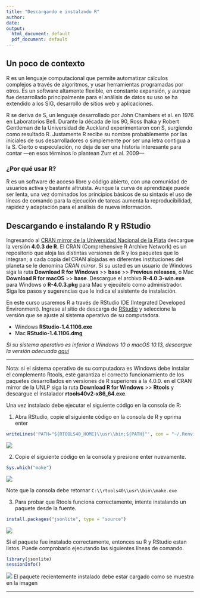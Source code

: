 ```yaml
---
title: "Descargando e instalando R"
author: 
date: 
output:
  html_document: default
  pdf_document: default
---
```


## Un poco de contexto

R es un lenguaje computacional que permite automatizar cálculos complejos a través de algoritmos, y usar herramientas programadas por otros. Es un software altamente flexible, en constante expansión, y aunque fue desarrollado principalmente para el análisis de datos su uso se ha extendido a los SIG, desarrollo de sitios web y aplicaciones.

R se deriva de S, un lenguaje desarrollado por John Chambers et al. en 1976 en Laboratorios Bell. Durante la década de los 90, Ross Ihaka y Robert Gentleman de la Universidad de Auckland experimentaron con S, surgiendo como resultado R. Justamente R recibe su nombre probablemente por las iniciales de sus desarrolladores o simplemente por ser una letra contigua a la S. Cierto o especulación, no deja de ser una historia interesante para contar —en esos términos lo plantean Zurr et al. 2009—

### ¿Por qué usar R?

R es un software de acceso libre y código abierto, con una comunidad de usuarios activa y bastante altruista. Aunque la curva de aprendizaje puede ser lenta, una vez dominados los principios básicos de su sintaxis el uso de líneas de comando para la ejecución de tareas aumenta la reproducibilidad, rapidez y adaptación para el análisis de nueva información.

## Descargando e instalando R y RStudio

Ingresando al [CRAN mirror de la Universidad Nacional de la Plata](http://mirror.fcaglp.unlp.edu.ar/CRAN/) descargue la versión **4.0.3 de R**. El CRAN (Comprehensive R Archive Network) es un repositorio que aloja las distintas versiones de R y los paquetes que lo integran; a cada copia del CRAN alojadas en diferentes instituciones del planeta se le denomina *CRAN mirror*. Si su usted es un usuario de Windows siga la ruta **Download R for Windows** >> **base** >> **Previous releases**, o Mac **Download R for macOS** >> **base**. Descargue el archivo **R-4.0.3-win.exe** para Windows o **R-4.0.3.pkg** para Mac y ejecútelo como administrador. Siga los pasos y sugerencias que le indica el asistente de instalación. 

En este curso usaremos R a través de RStudio IDE (Integrated Developed Environment). Ingrese al sitio de descarga de [RStudio](https://www.rstudio.com/products/rstudio/download/) y seleccione la versión que se ajuste al sistema operativo de su computadora. 

* Windows **RStudio-1.4.1106.exe**
* Mac **RStudio-1.4.1106.dmg**

*Si su sistema operativo es inferior a Windows 10 o macOS 10.13, descargue la versión adecuada* [*aquí*](https://www.rstudio.com/products/rstudio/older-versions/)

_____________________________________________________________________________

Nota: si el sistema operativo de su computadora es Windows debe instalar el complemento Rtools, este garantiza el correcto funcionamiento de los paquetes desarrollados en versiones de R superiores a la 4.0.0. en el CRAN mirror de la UNLP siga la ruta **Download R for Windows** >> **Rtools** y descargue el instalador **rtools40v2-x86_64.exe**. 

Una vez instalado debe ejecutar el siguiente código en la consola de R:

1. Abra RStudio, copie el siguiente código en la consola de R y oprima enter

```r

writeLines('PATH="${RTOOLS40_HOME}\\usr\\bin;${PATH}"', con = "~/.Renviron")

```

![](imagenes/rtoolsfig1.png)

2. Copie el siguiente código en la consola y presione enter nuevamente. 

```r

Sys.which("make")

```

![](imagenes/rtoolsfig2.png)

Note que la consola debe retornar `C:\\rtools40\\usr\\bin\\make.exe`

3. Para probar que Rtools funciona correctamente, intente instalando un paquete desde la fuente.

```r

install.packages("jsonlite", type = "source")

```

![](imagenes/rtoolsfig3.png)

Si el paquete fue instalado correctamente, entonces su R y RStudio estan listos. Puede comprobarlo ejecutando las siguientes líneas de comando. 

```r

library(jsonlite)
sessionInfo()

```

![](imagenes/rtoolsfig4.png)
El paquete recientemente instalado debe estar cargado como se muestra en la imagen

_____________________________________________________________________________

